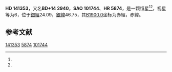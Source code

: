 {{Starbox begin
| name = HD 141353
}}
{{Starbox observe
| epoch = [[J2000.0|J2000.0]]
| constell = {{星座名待查}}<ref name=SIMBAD>{{cite web
 | url=http://simbad.u-strasbg.fr/simbad/sim-id?Ident=HR+5874
 | title =Pulsating variable Star
 | publisher=Centre de Données astronomiques de Strasbourg
 | work=SIMBAD
 | accessdate=2012-07-13}}</ref><ref name=DATA>{{cite web
 | url=http://vizier.u-strasbg.fr/viz-bin/VizieR-5?-out.add=.&-source=5050&-corr=PK=HR&-out.max=9999&HR=5874
 | title=VizieR Detailed Page
 | accessdate=2012-07-13
 | archive-date=2016-03-05
 | archive-url=https://web.archive.org/web/20160305015859/http://vizier.u-strasbg.fr/viz-bin/VizieR-5?-out.add=.&-source=5050&-corr=PK=HR&-out.max=9999&HR=5874
 | dead-url=no
 }}</ref>
| 星官 = 
| ra = {{RA|15|48|13.3}}<ref name=SIMBAD /><ref name=DATA />
| dec = {{DEC|+13|47|19}}<ref name=SIMBAD /><ref name=DATA />
| appmag_v = 6<ref name=SIMBAD /><ref name=DATA />
}}
{{Starbox character
| class = gK2<ref name=SIMBAD /><ref name=DATA />
| b-v = 1.25<ref name=SIMBAD /><ref name=DATA />
| u-b = 1.5<ref name=SIMBAD /><ref name=DATA />
| r-i = <ref name=SIMBAD /><ref name=DATA />
| variable = 
}}
{{Starbox astrometry
| radial_v = 1.5
| prop_mo_ra = -54
| parallax = 
| p_error = 
}}
{{Starbox catalog
| names =BD+14 2940，[[SAO星表|SAO]] 101744，[[HD星表|HD]] 141353，[[HR星表|HR]] 5874}}
{{Starbox reference |Simbad=HR+5874}}
{{Starbox end}}

'''HD 141353'''，又名'''BD+14 2940'''，'''SAO 101744'''、'''HR 5874'''，是一颗恒星<ref name=SIMBAD /><ref name=DATA />，视星等为6，位于[[銀道座標系|銀經]]24.09，[[銀道座標系|銀緯]]46.75，其[[B1900.0|B1900.0]]坐标为赤經{{RA|15|43|33.6}}，赤緯{{DEC|+14|46.75|58}}。

== 参考文献 ==
{{reflist}}

{{star-stub}}

[[Category:HD和HDE天體|141353]]
[[Category:HR天體|5874]]
[[Category:SAO天體|101744]]